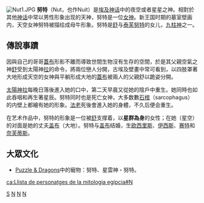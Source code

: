 {{unreferenced|time=2012-6-2}} 
{{Infobox deity|type=Egyptian
| image = Nut.svg
| caption =
| Hiro = <hiero>W24*t:N1</hiero>
| name = 努特
| god_of =  天空之神
| cult_center =
| symbol = 天空、星辰、奶牛
| father = [[舒_(埃及神祇)|舒]]
| mother = [[泰芙努特|泰芙努特]]
| siblings    =[[盖布|盖布]]
| consort     = [[盖布|盖布]]
| offspring =  [[欧西里斯|欧西里斯]]、[[伊西斯|伊西斯]]、[[赛特|赛特]]、[[奈芙蒂斯|奈芙蒂斯]]
|member_of=[[九柱神|九柱神]]}}
[[File:Nut1.JPG|thumb]]
'''努特'''（Nut，也作Nuit）是[[埃及神话|埃及神话]]中的夜空或者星星之神。相對於其他[[神话|神话]]中常以男性形象出现的天神，努特是一位[[女神|女神]]。新王国时期的墓室壁画内，天空女神努特被描绘成母牛形象。努特是[[舒_(埃及神祇)|舒]]与[[泰芙努特|泰芙努特]]的女儿，[[九柱神|九柱神]]之一。

== 傳說事蹟 ==
因與自己的哥哥[[盖布|蓋布]]形影不離而導致世間生物沒有生存的空間，於是其父親空氣之神[[舒_(埃及神祇)|舒]]受到太陽神[[拉|拉]]的命令，將兩位戀人分開，古埃及壁畫中常可看到，以四肢罩著大地形成天空的女神與平躺形成大地的[[盖布|蓋布]]被兩人的父親舒以跪姿分開。

[[太阳神|太陽神]][[拉|拉]]每晚日落後進入她的口中，第二天早晨又從她的陰戶中重生。她同時也如此吞咽和再生著星辰。努特同时也是死亡女神，大多数數[[石棺|石棺]]（sarcophagus）的内壁上都繪有她的形象。[[法老|法老]]死後會進入她的身體，不久后便会重生。

在艺术作品中，努特的形象是一位被[[舒_(埃及神祇)|舒]]支撑着，以'''星群為身'''的女性；在她（星空）的对面是她的丈夫[[盖布|盖布]]（大地）。努特与[[盖布|盖布]]结婚，生[[欧西里斯|欧西里斯]]、[[伊西斯|伊西斯]]、[[赛特|赛特]]和[[奈芙蒂斯|奈芙蒂斯]]。

== 大眾文化 ==
*[[Puzzle_&_Dragons|Puzzle & Dragons]]中的寵物：努特、星雲神・努特。


{{埃及神話}}

{{Authority control}}
[[Category:埃及女神|S]]
[[Category:天空神|N]]
[[Category:死神|N]]
[[Category:九柱神|N]]

[[ca:Llista_de_personatges_de_la_mitologia_egípcia#N|ca:Llista de personatges de la mitologia egípcia#N]]